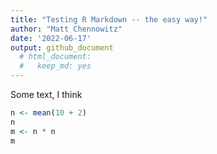 ```yaml
---
title: "Testing R Markdown -- the easy way!"
author: "Matt Chennowitz"
date: '2022-06-17'
output: github_document
  # html_document: 
  #   keep_md: yes
---
```


Some text, I think

```r
n <- mean(10 + 2)
n
m <- n * n
m
```